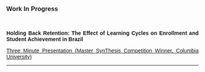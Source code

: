 

### Work In Progress 
<br>
<!--
<img src="project_1_banner.png" style="height: 100%; width: 100%; object-fit: contain" onclick="window.open('https://arxiv.org/abs/2210.07278', 'blank');"/> 

-->
<body style="font-family: 'Calibri', sans-serif;text-align:justify">

<strong>Holding Back Retention: The Effect of Learning Cycles on Enrollment and Student Achievement in Brazil</strong>

<!--It is unclear whether repeating a grade has positive effects on student outcomes. In countries with high levels of repetition, it is particularly relevant to understand the causal effects of retention on dropout behavior and student achievement to improve the design of these policies. To this end, I evaluate a new retention policy design progressively implemented between 2013 and 2018 in schools in Distrito Federal, Brazil. The learning cycles policy restructures school organization so students can only be retained in four grades throughout primary and lower secondary school. Using school-level data, I estimate the dynamic causal effects of the policy on enrollment and test scores following an event-study difference-in-differences empirical strategy. I find that learning cycles increase enrollment in lower secondary by 9-12\% on average while also having significant average negative effects on Portuguese test scores and no significant effects on math scores. These findings suggest there is a trade-off: relaxing retention can have a positive impact in reducing dropout, albeit at the potential cost of lowering test scores. 
-->
</body>

<a href="https://www.youtube.com/watch?v=YCkabsRkzeA&list=PLkULRX51Q4q_9ZphSM5Jo560Vj0VQKAv5&index=1&pp=iAQB"> Three Minute Presentation (Master SynThesis Competition Winner, Columbia University)</a> 

----


